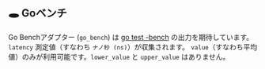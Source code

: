 ## 🕳 Goベンチ

Go Benchアダプター (`go_bench`) は [go test -bench](https://pkg.go.dev/testing#hdr-Benchmarks) の出力を期待しています。
`latency` 測定値（すなわち `ナノ秒 (ns)`）が収集されます。
`value`（すなわち平均値）のみが利用可能です。`lower_value` と `upper_value` はありません。